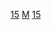 {{Commons category|15th-century manuscripts}}

[[Category:15世紀作品|15]]
[[Category:各世紀手稿|M]]
[[Category:中世紀手稿|15]]